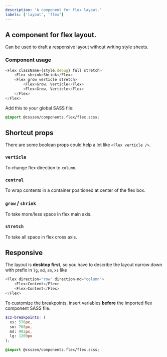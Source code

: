 ```yaml
---
description: 'A component for flex layout.'
labels: ['layout', 'flex']
---
```



## A component for flex layout.

Can be used to draft a responsive layout without writing style sheets.

### Component usage

```js
<Flex className={style.debug} full stretch>
    <Flex shrink>Shrink</Flex>
    <Flex grow verticle stretch>
        <Flex>Grow, Verticle</Flex>
        <Flex>Grow, Verticle</Flex>
    </Flex>
</Flex>
```

Add this to your global SASS file:

```scss
@import @csszen/components.flex/flex.scss;
```

## Shortcut props

There are some boolean props could help a lot like `<Flex verticle />`.

### `verticle`

To change flex direction to `column`.

### `central`

To wrap contents in a container positioned at center of the flex box.

### `grow` / `shrink`

To take more/less space in flex main axis.

### `stretch`

To take all space in flex cross axis.

## Responsive

The layout is **desktop first**, so you have to describe the layout narrow down with prefix in `lg`, `md`, `sm`, `xs` like

```js
<Flex direction="row" direction-md="column">
    <Flex>Content</Flex>
    <Flex>Content</Flex>
</Flex>
```

To customize the breakpoints, insert variables **before** the imported flex component SASS file.

```scss
$cz-breakpoints: (
  xs: 576px,
  sm: 768px,
  md: 992px,
  lg: 1200px
);

@import @csszen/components.flex/flex.scss;
```
